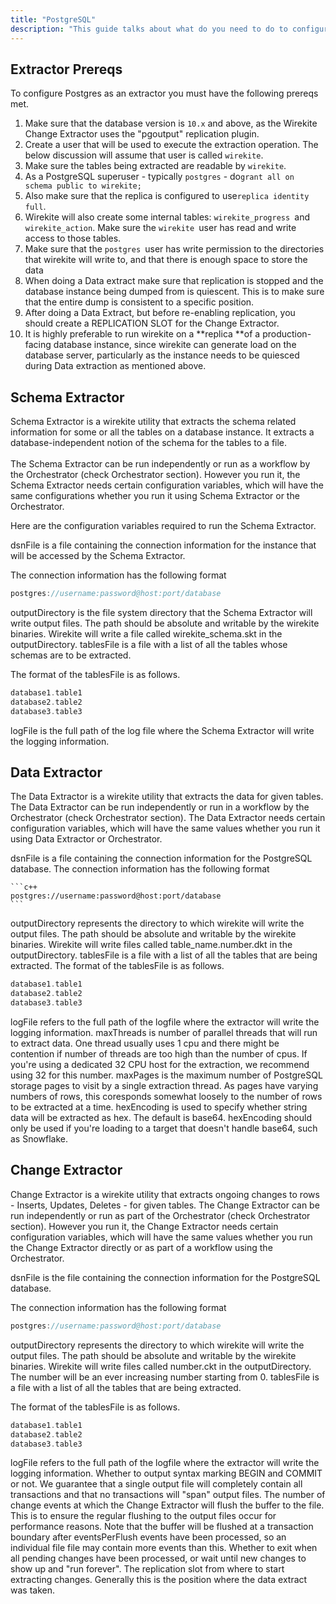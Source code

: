 ```yaml
---
title: "PostgreSQL"
description: "This guide talks about what do you need to do to configure Postgres to use Wirekite."
---
```


## Extractor Prereqs

To configure Postgres as an extractor you must have the following prereqs met.

 1. Make sure that the database version is `10.x` and above, as the Wirekite Change Extractor uses the "pgoutput" replication plugin.
 2. Create a user that will be used to execute the extraction operation.  The below discussion will assume that user is called `wirekite`.
 3. Make sure the tables being extracted are readable by `wirekite`.
 4. As a PostgreSQL superuser - typically `postgres` - do`grant all on schema public to wirekite;`
 5. Also make sure that the replica is configured to use`replica identity full`.
 6. Wirekite will also create some internal tables: `wirekite_progress `and `wirekite_action`. Make sure the `wirekite `user has read and write access to those tables.
 7. Make sure that the `postgres `user has write permission to the directories that wirekite will write to, and that there is enough space to store the data
 8. When doing a Data extract make sure that replication is stopped and the database instance being dumped from is quiescent. This is to make sure that the entire dump is consistent to a specific position.
 9. After doing a Data Extract, but before re-enabling replication, you should create a REPLICATION SLOT for the Change Extractor.
10. It is highly preferable to run wirekite on a **replica **of a production-facing database instance, since wirekite can generate load on the database server, particularly as the instance needs to be quiesced during Data extraction as mentioned above.

## Schema Extractor

Schema Extractor is a wirekite utility that extracts the schema related information for some or all the tables on a database instance.  It extracts a database-independent notion of the schema for the tables to a file.\
\
The Schema Extractor can be run independently or run as a workflow by the Orchestrator (check Orchestrator section). However you run it, the Schema Extractor needs certain configuration variables, which will have the same configurations whether you run it using Schema Extractor or the Orchestrator.

Here are the configuration variables required to run the Schema Extractor.

<ResponseField name="dsnFile" type="string" required>
  dsnFile is a file containing the connection information for the instance that will be accessed by the Schema Extractor.

  The connection information has the following format

  ```c++
  postgres://username:password@host:port/database
  ```

<ResponseField name="outputDirectory" type="string" required>
  outputDirectory is the file system directory that the Schema Extractor will write output files. The path should be absolute and writable by the wirekite binaries. Wirekite will write a file called wirekite_schema.skt in the outputDirectory.
</ResponseField>

<ResponseField name="tablesFile" type="string" required>
  tablesFile is a file with a list of all the tables whose schemas are to be extracted.
</ResponseField>

  The format of the tablesFile is as follows.

  ```c++
  database1.table1
  database2.table2
  database3.table3
  ```

<ResponseField name="logFile" type="string" required>
  logFile is the full path of the log file where the Schema Extractor will write the logging information.
</ResponseField>

  ## Data Extractor

  The Data Extractor is a wirekite utility that extracts the data for given tables. The Data Extractor can be run independently or run in a workflow by the Orchestrator (check Orchestrator section). The Data Extractor needs certain configuration variables, which will have the same values whether you run it using Data Extractor or Orchestrator.

  <ResponseField name="dsnFile" type="string" required>
    dsnFile is a file containing the connection information for the PostgreSQL database.
</ResponseField>
    The connection information has the following format

    ```c++
    postgres://username:password@host:port/database
    ```

<ResponseField name="outputDirectory" type="string" required>
      outputDirectory represents the directory to which wirekite will write the output files. The path should be absolute and writable by the wirekite binaries. Wirekite will write files called table_name.number.dkt in the outputDirectory.
</ResponseField>
      
<ResponseField name="tablesFile" type="string" required>
  tablesFile is a file with a list of all the tables that are being extracted.
</ResponseField>
  The format of the tablesFile is as follows.
      
```c++
database1.table1
database2.table2
database3.table3
```

<ResponseField name="logFile" type="string" required>
          logFile refers to the full path of the logfile where the extractor will write the logging information.
</ResponseField>

<ResponseField name="maxThreads" type="integer">
            maxThreads is number of parallel threads that will run to extract data. One thread usually uses 1 cpu and there might be contention if number of threads are too high than the number of cpus.  If you're using a dedicated 32 CPU host for the extraction, we recommend using 32 for this number.
</ResponseField>
            
<ResponseField name="maxPages" type="integer">
              maxPages is the maximum number of PostgreSQL storage pages to visit by a single extraction thread.  As pages have varying numbers of rows, this coresponds somewhat loosely to the number of rows to be extracted at a time.
</ResponseField>
          

<ResponseField name="hexEncoding" type="boolean" default="false">
  hexEncoding is used to specify whether string data will be extracted as hex.  The default is base64.  hexEncoding should only be used if you're loading to a target that doesn't handle base64, such as Snowflake.
</ResponseField>

## Change Extractor

Change Extractor is a wirekite utility that extracts ongoing changes to rows - Inserts, Updates, Deletes - for given tables. The Change Extractor can be run independently or run as part of the Orchestrator (check Orchestrator section). However you run it, the Change Extractor needs certain configuration variables, which will have the same values whether you run the Change Extractor directly or as part of a workflow using the Orchestrator.

<ResponseField name="dsnFile" type="string" required>
  dsnFile is the file containing the connection information for the PostgreSQL database.
</ResponseField>

The connection information has the following format

```c++
postgres://username:password@host:port/database
```

<ResponseField name="outputDirectory" type="string" required>
  outputDirectory represents the directory to which wirekite will write the output files. The path should be absolute and writable by the wirekite binaries. Wirekite will write files called number.ckt in the outputDirectory. The number will be an ever increasing number starting from 0.
</ResponseField>

<ResponseField name="tablesFile" type="string" required>
  tablesFile is a file with a list of all the tables that are being extracted.
</ResponseField>

The format of the tablesFile is as follows.

```c++
database1.table1
database2.table2
database3.table3
```

<ResponseField name="logFile" type="string" required>
  logFile refers to the full path of the logfile where the extractor will write the logging information.
</ResponseField>

<ResponseField name="processCommits" type="boolean" default="false">
  Whether to output syntax marking BEGIN and COMMIT or not.  We guarantee that a single output file will completely contain all transactions and that no transactions will "span" output files.
</ResponseField>

<ResponseField name="eventsPerFlush" type="number" default="5000">
  The number of change events at which the Change Extractor will flush the buffer to the file. This is to ensure the regular flushing to the output files occur for performance reasons.  Note that the buffer will be flushed at a transaction boundary after eventsPerFlush events have been processed, so an individual file file may contain more events than this.
</ResponseField>

<ResponseField name="exitWhenIdle" type="boolean" default="false">
  Whether to exit when all pending changes have been processed, or wait until new changes to show up and "run forever".
</ResponseField>

<ResponseField name="replicationSlot" type="string" required>
  The replication slot from where to start extracting changes. Generally this is the position where the data extract was taken.
</ResponseField>